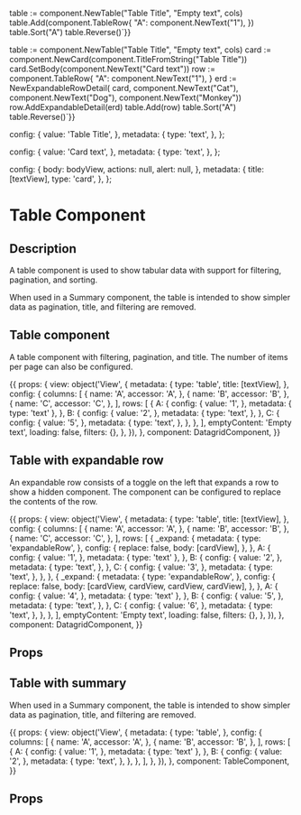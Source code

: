 
table := component.NewTable("Table Title", "Empty text", cols)
table.Add(component.TableRow{
	"A": component.NewText("1"),
})
table.Sort("A")
table.Reverse()`}}

table := component.NewTable("Table Title", "Empty text", cols)
card := component.NewCard(component.TitleFromString("Table Title"))
card.SetBody(component.NewText("Card text"))
row := component.TableRow{
  "A": component.NewText("1"),
}
erd := NewExpandableRowDetail(
  card,
  component.NewText("Cat"),
  component.NewText("Dog"),
  component.NewText("Monkey"))
row.AddExpandableDetail(erd)
table.Add(row)
table.Sort("A")
table.Reverse()`}}

  config: {
    value: 'Table Title',
  },
  metadata: {
    type: 'text',
  },
};

  config: {
    value: 'Card text',
  },
  metadata: {
    type: 'text',
  },
};

  config: {
    body: bodyView,
    actions: null,
    alert: null,
  },
  metadata: {
    title: [textView],
    type: 'card',
  },
};

<h1>Table Component</h1>
<h2>Description</h2>

<p>A table component is used to show tabular data with support for filtering, pagination, and sorting.</p>

<p>When used in a Summary component, the table is intended to show simpler data as pagination, title, and filtering are removed.</p>

<Meta title="Components/Table" component={DatagridComponent} />

<h2>Table component</h2>

<p>A table component with filtering, pagination, and title. The number of items per page can also be configured.</p>

<Canvas withToolbar>
  <Story name="Table component" parameters={{ docs: tableDocs }} height="250px" >
  {{
    props: {
      view: object('View', {
        metadata: {
          type: 'table',
          title: [textView],
        },
        config: {
          columns: [
            {
              name: 'A',
              accessor: 'A',
            },
            {
              name: 'B',
              accessor: 'B',
            },
            {
              name: 'C',
              accessor: 'C',
            },
          ],
          rows: [
            {
              A: {
                config: {
                  value: '1',
                },
                metadata: {
                  type: 'text'
                },
              },
              B: {
                config: {
                  value: '2',
                },
                metadata: {
                  type: 'text',
                },
              },
              C: {
                config: {
                  value: '5',
                },
                metadata: {
                  type: 'text',
                },
              },
            },
          ],
          emptyContent: 'Empty text',
          loading: false,
          filters: {},
        },
      }),
    },
    component: DatagridComponent,
  }}
  </Story>
</Canvas>

<h2>Table with expandable row</h2>

<p>An expandable row consists of a toggle on the left that expands a row to show a hidden component.
The component can be configured to replace the contents of the row.</p>

<Canvas withToolbar>
  <Story name="Table component expandable row" parameters={{ docs: tableExpandableRowDocs }} height="390px" >
    {{
      props: {
        view: object('View', {
          metadata: {
            type: 'table',
            title: [textView],
          },
          config: {
            columns: [
              {
                name: 'A',
                accessor: 'A',
              },
              {
                name: 'B',
                accessor: 'B',
              },
              {
                name: 'C',
                accessor: 'C',
              },
            ],
            rows: [
              {
                _expand: {
                  metadata: {
                    type: 'expandableRow',
                  },
                  config: {
                    replace: false,
                    body: [cardView],
                  },
                },
                A: {
                  config: {
                    value: '1',
                  },
                  metadata: {
                    type: 'text'
                  },
                },
                B: {
                  config: {
                    value: '2',
                  },
                  metadata: {
                    type: 'text',
                  },
                },
                C: {
                  config: {
                    value: '3',
                  },
                  metadata: {
                    type: 'text',
                  },
                },
              },
              {
                _expand: {
                  metadata: {
                    type: 'expandableRow',
                  },
                  config: {
                    replace: false,
                    body: [cardView, cardView, cardView, cardView],
                  },
                },
                A: {
                  config: {
                    value: '4',
                  },
                  metadata: {
                    type: 'text'
                  },
                },
                B: {
                  config: {
                    value: '5',
                  },
                  metadata: {
                    type: 'text',
                  },
                },
                C: {
                  config: {
                    value: '6',
                  },
                  metadata: {
                    type: 'text',
                  },
                },
              },
            ],
            emptyContent: 'Empty text',
            loading: false,
            filters: {},
          },
        }),
      },
      component: DatagridComponent,
    }}
  </Story>
</Canvas>

<h2>Props</h2>
<ArgsTable of={DatagridComponent} />

<h2>Table with summary</h2>

<p>When used in a Summary component, the table is intended to show simpler data as pagination, title, and filtering are removed.</p>

<Canvas withToolbar>
  <Story name="Table used with summary" parameters={{ docs: tableDocs }} height="" >
  {{
    props: {
      view: object('View', {
        metadata: {
          type: 'table',
        },
        config: {
          columns: [
            {
              name: 'A',
              accessor: 'A',
            },
            {
              name: 'B',
              accessor: 'B',
            },
          ],
          rows: [
            {
              A: {
                config: {
                  value: '1',
                },
                metadata: {
                  type: 'text'
                },
              },
              B: {
                config: {
                  value: '2',
                },
                metadata: {
                  type: 'text',
                },
              },
            },
          ],
        },
      }),
    },
    component: TableComponent,
  }}
  </Story>
</Canvas>

<h2>Props</h2>
<ArgsTable of={TableComponent} />
